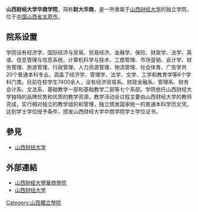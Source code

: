 {{unreferenced|time=2013-08-18T03:18:47+00:00}}
{{Infobox 中国大学 |
| Name = 山西财经大学华商学院
| EnglishName = Shanxi University of Finance and Economics Huashang College
| SealImage =
| SealInfo =
| Motto = 修德立信 博学求真
| Established = 2002年
| Type = 普通高等学校
| President = 黄志建
| President_title_1 =
| President_1 =
| Location = 山西省太原市小店区坞城南路79号
| Campus = 
| AreaTotal = 
| Department = 
| Faculty = 
| Professor =
| Associate Professor =
| Assistant Professor =
| Lecturer =
| Student =7500
| Undergraduate =
| Postgraduate =
| master =
| phd =
| Affiliations =
| Colors =
| Nickname =
| Mascot =
| Data =
| Website = http://www.schsxy.com/
}}
'''山西财经大学华商学院'''，简称'''财大华商'''，是一所隶属于[[山西财经大学|山西财经大学]]的独立学院，位于[[中华人民共和国|中国]][[山西省|山西省]][[太原市|太原市]]。

==院系设置==

学院设有经济学、国际经济与贸易、贸易经济、金融学、保险、财政学、法学、英语、信息管理与信息系统、计算机科学与技术、工商管理、市场营销、会计学、财务管理、旅游管理、行政管理、人力资源管理、物流管理、社会体育、广告学共20个普通本科专业。涵盖了经济学、管理学、法学、文学、工学和教育学等6个学科门类。目前在校学生7400余人，设有经济贸易系、财政金融系、管理系、财务会计系、文法系、基础教学一部和基础教学二部等七个系部。学院依托山西财经大学独特的品牌优势和优质的教学资源，教学活动全过程主要由山西财经大学的教师完成，实行相对独立的教学组织和管理，独立颁发国家统一的普通本科学历文凭，达到学士学位授予条件，颁发山西财经大学华商学院学士学位证书。

==參見==
*[[山西财经大学|山西财经大学]]

==外部連結==
*[http://www.schsxy.com/ 山西財經大學華商學院] {{Wayback|url=http://www.schsxy.com/ |date=20120504080150 }}
*[http://www.sxufe.edu.cn 山西财经大学] {{Wayback|url=http://www.sxufe.edu.cn/ |date=20100208213249 }}

{{Univ-stub}}

{{山西高等院校}}
{{独立学院}}

[[Category:山西獨立學院|Category:山西獨立學院]]